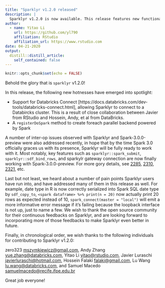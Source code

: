 ```yaml
---
title: "Sparklyr v1.2.0 released"
description: |
  Sparklyr v1.2.0 is now available. This release features new functionalities such as support for Databricks Connect and registerDoSpark, inter-op improvements for working with Spark-3.0.0-preview, as well as a number of bug fixes and improvements addressing user-visible pain points.
author:
  - name: Yitao Li
    url: https://github.com/yl790
    affiliation: RStudio
    affiliation_url: https://www.rstudio.com
date: 04-21-2020
output:
  distill::distill_article:
    self_contained: false
---
```


```r
knitr::opts_chunk$set(echo = FALSE)
```

Behold the glory that is `sparklyr` v1.2.0!

In this release, the following new hotnesses have emerged into spotlight:

- Support for Databricks Connect [https://docs.databricks.com/dev-tools/databricks-connect.html], allowing Sparklyr to connect to a Databircks cluster. This is a result of close collaboration between Javier from RStudio and Hossein, Andy, et al from DataBricks.
- A `registerDoSpark` method to create foreach parallel backend powered by Spark

A number of inter-op issues observed with Sparklyr and Spark-3.0.0-preview were also addressed recently, in hope that by the time Spark 3.0 officially graces us with its presence, Sparklyr will be fully ready to work with it. Most notably, key features such as `sparklyr::spark_submit`, `sparklyr::sdf_bind_rows`, and sparkylr gateway connection are now finally working with Spark-3.0.0-preview. For more gory details, see [2285](https://github.com/sparklyr/sparklyr/pull/2285), [2310](https://github.com/sparklyr/sparklyr/pull/2310), [2321](https://github.com/sparklyr/sparklyr/issues/2321), etc.

Last but not least, we heard about a number of pain points Sparklyr users have run into, and have addressed many of them in this release as well. For example, date type in R is now correctly serialized into Spark SQL date type by `sdf_copy_to`, `<spark dataframe> %>% print(n = 20)` now actually print 20 rows as expected instead of 10, `spark_connect(master = "local")` will emit a more informative error message if it's failing because the loopback interface is not up, just to name a few. We wish to thank the open source community for their continuous feedbacks on Sparklyr, and are looking forward to incorporating more of those feedbacks to make Sparklyr even better in future.

Finally, in chronological order, we wish thanks to the following individuals for contributing to Sparklyr v1.2.0:

zero323 <mszymkiewicz@gmail.com>,
Andy Zhang <yue.zhang@databricks.com>,
Yitao Li <yitao@rstudio.com>,
Javier Luraschi <javierluraschi@hotmail.com>,
Hossein Falaki <falaki@gmail.com>,
Lu Wang <lu.wang@databricks.com>, and
Samuel Macedo <samuelmacedo@recife.ifpe.edu.br>


Great job everyone!
